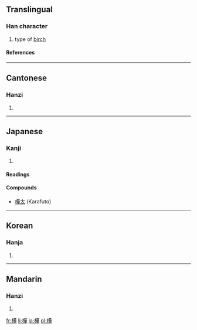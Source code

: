 {{see|桦}}

==Translingual==
===Han character===
{{Han char|rn=75|rad=木|as=12|sn=16|four=4495<sub>4</sub>|canj=木廿一十 (DTMJ)}}
# type of [[birch]]
====References====
{{Han ref|kx=0552.010|dkj=15497|dj=0940.060|hdz=21261.010|uh=6A3A|ud=27194|bh=BEEC|bd=48876}}

----
==Cantonese==
===Hanzi===
{{yue-hanzi|jyut=|y=wa6}}
# {{defn|Cantonese}}

----
==Japanese==
===Kanji===
{{ja-kanji|grade=|rs=木12}}
# {{defn|Japanese}} 
====Readings====
{{ja-readings|on=[[か]] (ka)|kun=[[かば]] (kaba)}}

====Compounds====
* [[樺太]] (Karafuto)

----
==Korean==
===Hanja===
{{ko-hanja|hangeul=[[화]]|eumhun=|rv=hwa|mr=hwa|y=hwa}}
# {{defn|Korean}}

----
==Mandarin==
===Hanzi===
{{cmn-hanzi|sim=桦|pin=[[huà]] ([[hua4]])|wg=hua<sup>4</sup>}}
# {{defn|Mandarin}}

[[fr:樺]]
[[li:樺]]
[[ja:樺]]
[[pl:樺]]